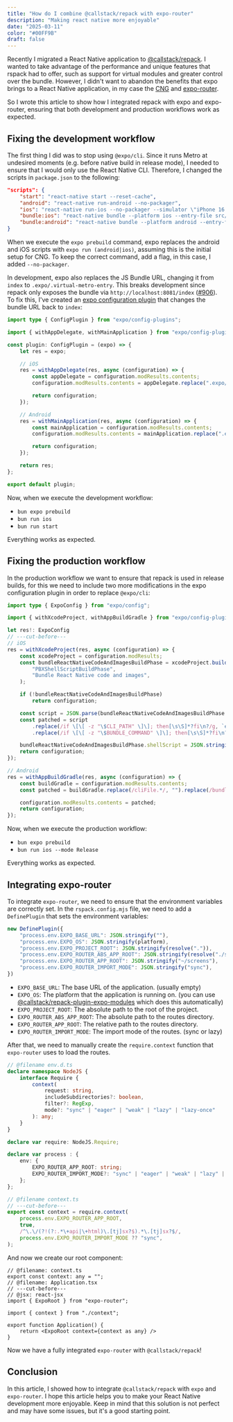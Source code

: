 ```yaml
---
title: "How do I combine @callstack/repack with expo-router"
description: "Making react native more enjoyable"
date: "2025-03-11"
color: "#00FF9B"
draft: false 
---
```


Recently I migrated a React Native application to [@callstack/repack](https://re-pack.dev/). I wanted to take advantage of the performance and unique features that rspack had to offer, such as support for virtual modules and greater control over the bundle. However, I didn't want to abandon the benefits that expo brings to a React Native application, in my case the [CNG](https://docs.expo.dev/workflow/continuous-native-generation/) and [expo-router](https://docs.expo.dev/router/introduction/).

So I wrote this article to show how I integrated repack with expo and expo-router, ensuring that both development and production workflows work as expected.

## Fixing the development workflow

The first thing I did was to stop using `@expo/cli`. Since it runs Metro at undesired moments (e.g. before native build in release mode), I needed to ensure that I would only use the React Native CLI. Therefore, I changed the scripts in `package.json` to the following:

```json
"scripts": {
	"start": "react-native start --reset-cache",
	"android": "react-native run-android --no-packager",
	"ios": "react-native run-ios --no-packager --simulator \"iPhone 16 Pro\"",
	"bundle:ios": "react-native bundle --platform ios --entry-file src/index.ts --dev false",
	"bundle:android": "react-native bundle --platform android --entry-file src/index.ts --dev false"
}
```

When we execute the `expo prebuild` command, expo replaces the android and iOS scripts with `expo run (android|ios)`, assuming this is the initial setup for CNG. To keep the correct command, add a flag, in this case, I added `--no-packager`.

In development, expo also replaces the JS Bundle URL, changing it from `index` to `.expo/.virtual-metro-entry`. This breaks development since repack only exposes the bundle via `http://localhost:8081/index` ([#906](https://github.com/callstack/repack/issues/906)). To fix this, I've created an [expo configuration plugin](https://docs.expo.dev/guides/config-plugins/) that changes the bundle URL back to `index`:

```ts
import type { ConfigPlugin } from "expo/config-plugins";

import { withAppDelegate, withMainApplication } from "expo/config-plugins";

const plugin: ConfigPlugin = (expo) => {
	let res = expo;

	// iOS
	res = withAppDelegate(res, async (configuration) => {
		const appDelegate = configuration.modResults.contents;
		configuration.modResults.contents = appDelegate.replace(".expo/.virtual-metro-entry", "index");

		return configuration;
	});

	// Android
	res = withMainApplication(res, async (configuration) => {
		const mainApplication = configuration.modResults.contents;
		configuration.modResults.contents = mainApplication.replace(".expo/.virtual-metro-entry", "index");

		return configuration;
	});

	return res;
};

export default plugin;
```

Now, when we execute the development workflow:

- `bun expo prebuild`
- `bun run ios`
- `bun run start`

Everything works as expected.

## Fixing the production workflow

In the production workflow we want to ensure that repack is used in release builds, for this we need to include two more modifications in the expo configuration plugin in order to replace `@expo/cli`:

```ts
import type { ExpoConfig } from "expo/config";

import { withXcodeProject, withAppBuildGradle } from "expo/config-plugins";

let res!: ExpoConfig
// ---cut-before---
// iOS
res = withXcodeProject(res, async (configuration) => {
	const xcodeProject = configuration.modResults;
	const bundleReactNativeCodeAndImagesBuildPhase = xcodeProject.buildPhaseObject(
		"PBXShellScriptBuildPhase",
		"Bundle React Native code and images",
	);

	if (!bundleReactNativeCodeAndImagesBuildPhase)
		return configuration;

	const script = JSON.parse(bundleReactNativeCodeAndImagesBuildPhase.shellScript);
	const patched = script
		.replace(/if \[\[ -z "\$CLI_PATH" \]\]; then[\s\S]*?fi\n?/g, `export CLI_PATH="$("$NODE_BINARY" --print "require('path').dirname(require.resolve('@react-native-community/cli/package.json')) + '/build/bin.js'")"`)
		.replace(/if \[\[ -z "\$BUNDLE_COMMAND" \]\]; then[\s\S]*?fi\n?/g, "");

	bundleReactNativeCodeAndImagesBuildPhase.shellScript = JSON.stringify(patched);
	return configuration;
});

// Android
res = withAppBuildGradle(res, async (configuration) => {
	const buildGradle = configuration.modResults.contents;
	const patched = buildGradle.replace(/cliFile.*/, "").replace(/bundleCommand.*/, "bundleCommand = \"bundle\"");

	configuration.modResults.contents = patched;
	return configuration;
});
```

Now, when we execute the production workflow:

- `bun expo prebuild`
- `bun run ios --mode Release`

Everything works as expected.

## Integrating expo-router

To integrate `expo-router`, we need to ensure that the environment variables are correctly set. In the `rspack.config.mjs` file, we need to add a `DefinePlugin` that sets the environment variables:

```js
new DefinePlugin({
	"process.env.EXPO_BASE_URL": JSON.stringify(""),
	"process.env.EXPO_OS": JSON.stringify(platform),
	"process.env.EXPO_PROJECT_ROOT": JSON.stringify(resolve(".")),
	"process.env.EXPO_ROUTER_ABS_APP_ROOT": JSON.stringify(resolve("./src/screens")),
	"process.env.EXPO_ROUTER_APP_ROOT": JSON.stringify("~/screens"),
	"process.env.EXPO_ROUTER_IMPORT_MODE": JSON.stringify("sync"),
})
```

- `EXPO_BASE_URL`: The base URL of the application. (usually empty)
- `EXPO_OS`: The platform that the application is running on. (you can use [@callstack/repack-plugin-expo-modules](https://re-pack.dev/docs/guides/expo-modules) which does this automatically)
- `EXPO_PROJECT_ROOT`: The absolute path to the root of the project.
- `EXPO_ROUTER_ABS_APP_ROOT`: The absolute path to the routes directory.
- `EXPO_ROUTER_APP_ROOT`: The relative path to the routes directory.
- `EXPO_ROUTER_IMPORT_MODE`: The import mode of the routes. (sync or lazy)

After that, we need to manually create the `require.context` function that `expo-router` uses to load the routes.

```ts
// @filename env.d.ts
declare namespace NodeJS {
	interface Require {
		context(
			request: string,
			includeSubdirectories?: boolean,
			filter?: RegExp,
			mode?: "sync" | "eager" | "weak" | "lazy" | "lazy-once"
		): any;
	}
}

declare var require: NodeJS.Require;

declare var process : {
	env: {
		EXPO_ROUTER_APP_ROOT: string;
		EXPO_ROUTER_IMPORT_MODE?: "sync" | "eager" | "weak" | "lazy" | "lazy-once";
	};
};

// @filename context.ts
// ---cut-before---
export const context = require.context(
	process.env.EXPO_ROUTER_APP_ROOT,
	true,
	/^\.\/(?!(?:.*\+api|\+html)\.[tj]sx?$).*\.[tj]sx?$/,
	process.env.EXPO_ROUTER_IMPORT_MODE ?? "sync",
);
```

And now we create our root component:

```tsx
// @filename: context.ts
export const context: any = "";
// @filename: Application.tsx
// ---cut-before---
// @jsx: react-jsx
import { ExpoRoot } from "expo-router";

import { context } from "./context";

export function Application() {
	return <ExpoRoot context={context as any} /> 
}
```

Now we have a fully integrated `expo-router` with `@callstack/repack`!

## Conclusion

In this article, I showed how to integrate `@callstack/repack` with `expo` and `expo-router`. I hope this article helps you to make your React Native development more enjoyable. Keep in mind that this solution is not perfect and may have some issues, but it's a good starting point.
